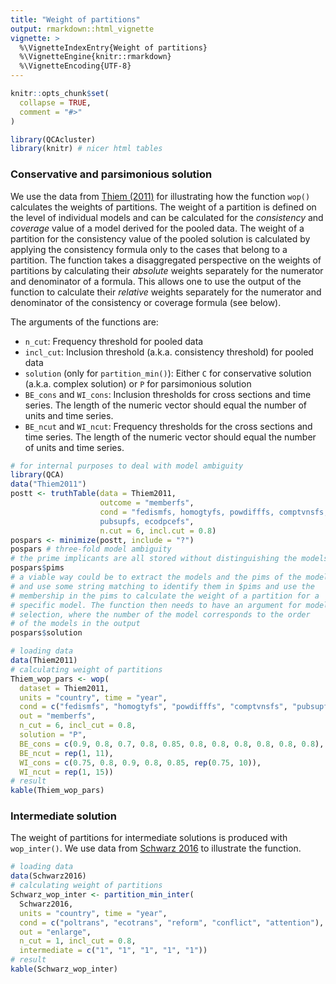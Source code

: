 ```yaml
---
title: "Weight of partitions"
output: rmarkdown::html_vignette
vignette: >
  %\VignetteIndexEntry{Weight of partitions}
  %\VignetteEngine{knitr::rmarkdown}
  %\VignetteEncoding{UTF-8}
---
```


```r
knitr::opts_chunk$set(
  collapse = TRUE,
  comment = "#>"
)
```

```r
library(QCAcluster)
library(knitr) # nicer html tables
```

### Conservative and parsimonious solution
We use the data from [Thiem (2011)](https://doi.org/10.1017/S1755773910000251) for illustrating how the function `wop()` calculates the weights of partitions. The weight of a partition is defined on the level of individual models and can be calculated for the *consistency* and *coverage* value of a model derived for the pooled data. The weight of a partition for the consistency value of the pooled solution is calculated by applying the consistency formula only to the cases that belong to a partition. The function takes a disaggregated perspective on the weights of partitions by calculating their *absolute* weights separately for the numerator and denominator of a formula. This allows one to use the output of the function to calculate their *relative* weights separately for the numerator and denominator of the consistency or coverage formula (see below).

The arguments of the functions are:

- `n_cut`: Frequency threshold for pooled data
- `incl_cut`: Inclusion threshold (a.k.a. consistency threshold) for pooled data
- `solution` (only for `partition_min()`): Either `C` for conservative solution (a.k.a. complex solution) or `P` for parsimonious solution
- `BE_cons` and `WI_cons`: Inclusion thresholds for cross sections and time series. The length of the numeric vector should equal the number of units and time series.
- `BE_ncut` and `WI_ncut`: Frequency thresholds for the cross sections and time series. The length of the numeric vector should equal the number of units and time series.

```r
# for internal purposes to deal with model ambiguity
library(QCA)
data("Thiem2011")
postt <- truthTable(data = Thiem2011,
                    outcome = "memberfs",
                    cond = "fedismfs, homogtyfs, powdifffs, comptvnsfs, 
                    pubsupfs, ecodpcefs",
                    n.cut = 6, incl.cut = 0.8)
pospars <- minimize(postt, include = "?")
pospars # three-fold model ambiguity
# the prime implicants are all stored without distinguishing the models
pospars$pims
# a viable way could be to extract the models and the pims of the models
# and use some string matching to identify them in $pims and use the 
# membership in the pims to calculate the weight of a partition for a
# specific model. The function then needs to have an argument for model
# selection, where the number of the model corresponds to the order
# of the models in the output
pospars$solution
```


```r
# loading data
data(Thiem2011)
# calculating weight of partitions
Thiem_wop_pars <- wop(
  dataset = Thiem2011,
  units = "country", time = "year",
  cond = c("fedismfs", "homogtyfs", "powdifffs", "comptvnsfs", "pubsupfs", "ecodpcefs"),
  out = "memberfs",
  n_cut = 6, incl_cut = 0.8,
  solution = "P",
  BE_cons = c(0.9, 0.8, 0.7, 0.8, 0.85, 0.8, 0.8, 0.8, 0.8, 0.8, 0.8),
  BE_ncut = rep(1, 11),
  WI_cons = c(0.75, 0.8, 0.9, 0.8, 0.85, rep(0.75, 10)),
  WI_ncut = rep(1, 15))
# result
kable(Thiem_wop_pars)
```

### Intermediate solution
The weight of partitions for intermediate solutions is produced with `wop_inter()`. We use data from [Schwarz 2016](https://doi.org/10.1080/07036337.2016.1203309) to illustrate the function.
```r
# loading data
data(Schwarz2016)
# calculating weight of partitions
Schwarz_wop_inter <- partition_min_inter(
  Schwarz2016,
  units = "country", time = "year",
  cond = c("poltrans", "ecotrans", "reform", "conflict", "attention"),
  out = "enlarge",
  n_cut = 1, incl_cut = 0.8,
  intermediate = c("1", "1", "1", "1", "1"))
# result
kable(Schwarz_wop_inter)
```

